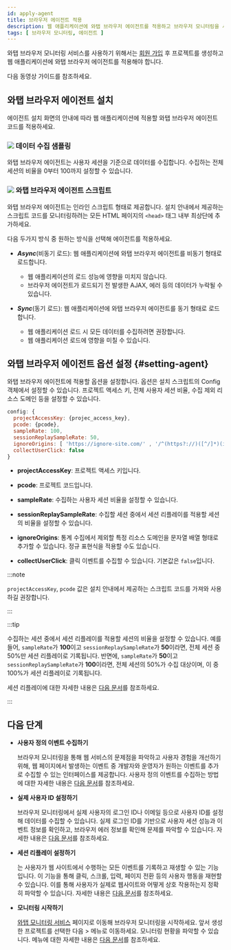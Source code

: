 ```yaml
---
id: apply-agent
title: 브라우저 에이전트 적용
description: 웹 애플리케이션에 와탭 브라우저 에이전트를 적용하고 브라우저 모니터링을 시작하세요.
tags: [ 브라우저 모니터링, 에이전트 ]
---
```



와탭 브라우저 모니터링 서비스를 사용하기 위해서는 [회원 가입](https://www.whatap.io/ko/signup/) 후 프로젝트를 생성하고 웹 애플리케이션에 와탭 브라우저 에이전트를 적용해야 합니다.

다음 동영상 가이드를 참조하세요.

<Youtube ko='gZ5A40G2u2A' en='z0-WMAEQo30' ja='z0-WMAEQo30' />


<Createprojectv2 />


<Accesskey />

## 와탭 브라우저 에이전트 설치

에이전트 설치 화면의 안내에 따라 웹 애플리케이션에 적용할 와탭 브라우저 에이전트 코드를 적용하세요.

<ImgLang img='rum-apply-agent.png' desc='와탭 브라우저 에이전트 설치' />

### ![](/img/number-01.png) 데이터 수집 샘플링

와탭 브라우저 에이전트는 사용자 세션을 기준으로 데이터를 수집합니다. 수집하는 전체 세션의 비율을 0부터 100까지 설정할 수 있습니다.

### ![](/img/number-02.png) 와탭 브라우저 에이전트 스크립트

와탭 브라우저 에이전트는 인라인 스크립트 형태로 제공합니다. 설치 안내에서 제공하는 스크립트 코드를 모니터링하려는 모든 HTML 페이지의 `<head>` 태그 내부 최상단에 추가하세요.

다음 두가지 방식 중 원하는 방식을 선택해 에이전트를 적용하세요.

- ***Async***(비동기 로드): 웹 애플리케이션에 와탭 브라우저 에이전트를 비동기 형태로 로드합니다. 
  * 웹 애플리케이션의 로드 성능에 영향을 미치지 않습니다. 
  * 브라우저 에이전트가 로드되기 전 발생한 AJAX, 에러 등의 데이터가 누락될 수 있습니다.
    
- ***Sync***(동기 로드): 웹 애플리케이션에 와탭 브라우저 에이전트를 동기 형태로 로드합니다.
  * 웹 애플리케이션 로드 시 모든 데이터를 수집하려면 권장합니다. 
  * 웹 애플리케이션 로드에 영향을 미칠 수 있습니다.

## 와탭 브라우저 에이전트 옵션 설정 {#setting-agent}

와탭 브라우저 에이전트에 적용할 옵션을 설정합니다. 옵션은 설치 스크립트의 Config 객체에서 설정할 수 있습니다. 프로젝트 액세스 키, 전체 사용자 세션 비율, 수집 제외 리소스 도메인 등을 설정할 수 있습니다.

```javascript title='config example' showLineNumbers
config: {
  projectAccessKey: {projec_access_key},
  pcode: {pcode},
  sampleRate: 100,
  sessionReplaySampleRate: 50,
  ignoreOrigins: [ 'https://ignore-site.com/' , '/^(https?://)([^/]*)(ignore-site.io)(/)(.*)/i' ],
  collectUserClick: false
}
```

* **projectAccessKey**: 프로젝트 액세스 키입니다.

* **pcode**: 프로젝트 코드입니다.

* **sampleRate**: 수집하는 사용자 세션 비율을 설정할 수 있습니다.

* **sessionReplaySampleRate**: 수집할 세션 중에서 세션 리플레이를 적용할 세션의 비율을 설정할 수 있습니다.

* **ignoreOrigins**: 통계 수집에서 제외할 특정 리소스 도메인을 문자열 배열 형태로 추가할 수 있습니다. 정규 표현식을 적용할 수도 있습니다.

* **collectUserClick**: 클릭 이벤트를 수집할 수 있습니다. 기본값은 `false`입니다.

:::note

`projectAccessKey`, `pcode` 값은 설치 안내에서 제공하는 스크립트 코드를 가져와 사용하길 권장합니다.

:::

:::tip

수집하는 세션 중에서 세션 리플레이를 적용할 세션의 비율을 설정할 수 있습니다. 예를 들어, `sampleRate`가 **100**이고 `sessionReplaySampleRate`가 **50**이라면, 전체 세션 중 50%만 세션 리플레이로 기록됩니다. 반면에, `sampleRate`가 **50**이고 `sessionReplaySampleRate`가 **100**이라면, 전체 세션의 50%가 수집 대상이며, 이 중 100%가 세션 리플레이로 기록됩니다.

세션 리플레이에 대한 자세한 내용은 [다음 문서](session-replay)를 참조하세요.

:::

## 다음 단계

* **사용자 정의 이벤트 수집하기**

  브라우저 모니터링을 통해 웹 서비스의 문제점을 파악하고 사용자 경험을 개선하기 위해, 웹 페이지에서 발생하는 이벤트 중 개발자와 운영자가 원하는 이벤트를 추가로 수집할 수 있는 인터페이스를 제공합니다. 사용자 정의 이벤트를 수집하는 방법에 대한 자세한 내용은 [다음 문서](collect-custom-events)를 참조하세요.

* **실제 사용자 ID 설정하기**

  브라우저 모니터링에서 실제 사용자의 로그인 ID나 이메일 등으로 사용자 ID를 설정해 데이터를 수집할 수 있습니다. 실제 로그인 ID를 기반으로 사용자 세션 성능과 이벤트 정보를 확인하고, 브라우저 에러 정보를 확인해 문제를 파악할 수 있습니다. 자세한 내용은 [다음 문서](set-real-user-id)를 참조하세요.

* **세션 리플레이 설정하기**

  <Cmdname sid="TTL08103" className="uitext" />는 사용자가 웹 사이트에서 수행하는 모든 이벤트를 기록하고 재생할 수 있는 기능입니다. 이 기능을 통해 클릭, 스크롤, 입력, 페이지 전환 등의 사용자 행동을 재현할 수 있습니다. 이를 통해 사용자가 실제로 웹사이트와 어떻게 상호 작용하는지 정확히 파악할 수 있습니다. 자세한 내용은 [다음 문서](session-replay)를 참조하세요.

* **모니터링 시작하기**

  [와탭 모니터링 서비스](https://service.whatap.io) 페이지로 이동해 브라우저 모니터링을 시작하세요. 앞서 생성한 프로젝트를 선택한 다음 <Cmdname sid="side_dashboard" className="uitext" /> &gt; <Cmdname sid="side_rumDashboard" className="uitext" /> 메뉴로 이동하세요. 모니터링 현황을 파악할 수 있습니다. <Cmdname sid="side_rumDashboard" className="uitext" /> 메뉴에 대한 자세한 내용은 [다음 문서](dashboard)를 참조하세요.
